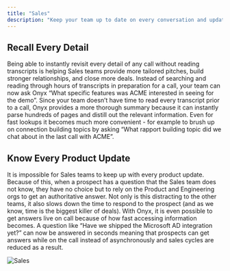 ```yaml
---
title: "Sales"
description: "Keep your team up to date on every conversation and update so they can close."
---
```


## Recall Every Detail

Being able to instantly revisit every detail of any call without reading transcripts is helping Sales teams provide more tailored pitches, build
stronger relationships, and close more deals. Instead of searching and reading through hours of transcripts in preparation for a call, your team can
now ask Onyx “What specific features was ACME interested in seeing for the demo”. Since your team doesn’t have time to read every transcript prior
to a call, Onyx provides a more thorough summary because it can instantly parse hundreds of pages and distill out the relevant information. Even
for fast lookups it becomes much more convenient - for example to brush up on connection building topics by asking “What rapport building topic did
we chat about in the last call with ACME”.

## Know Every Product Update

It is impossible for Sales teams to keep up with every product update. Because of this, when a prospect has a question that the Sales team does not
know, they have no choice but to rely on the Product and Engineering orgs to get an authoritative answer. Not only is this distracting to the other
teams, it also slows down the time to respond to the prospect (and as we know, time is the biggest killer of deals). With Onyx, it is even
possible to get answers live on call because of how fast accessing information becomes. A question like “Have we shipped the Microsoft AD integration
yet?” can now be answered in seconds meaning that prospects can get answers while on the call instead of asynchronously and sales cycles are reduced
as a result.

![Sales](/images/more/use_cases/Sales.png)
